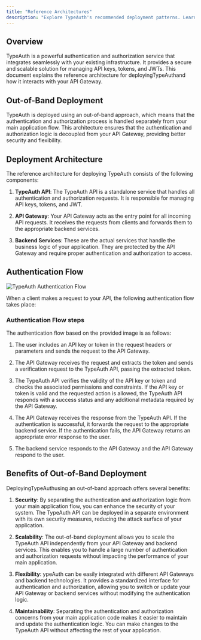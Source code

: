 ```yaml
---
title: "Reference Architectures"
description: "Explore TypeAuth's recommended deployment patterns. Learn how to integrate our authentication service with your existing API infrastructure securely."
---
```


## Overview

TypeAuth is a powerful authentication and authorization service that integrates seamlessly with your existing infrastructure. It provides a secure and scalable solution for managing API keys, tokens, and JWTs. This document explains the reference architecture for deployingTypeAuthand how it interacts with your API Gateway.

## Out-of-Band Deployment

TypeAuth is deployed using an out-of-band approach, which means that the authentication and authorization process is handled separately from your main application flow. This architecture ensures that the authentication and authorization logic is decoupled from your API Gateway, providing better security and flexibility.

## Deployment Architecture

The reference architecture for deploying TypeAuth consists of the following components:

1. **TypeAuth API**: The TypeAuth API is a standalone service that handles all authentication and authorization requests. It is responsible for managing API keys, tokens, and JWT.

2. **API Gateway**: Your API Gateway acts as the entry point for all incoming API requests. It receives the requests from clients and forwards them to the appropriate backend services.

3. **Backend Services**: These are the actual services that handle the business logic of your application. They are protected by the API Gateway and require proper authentication and authorization to access.

## Authentication Flow

![TypeAuth Authentication Flow](https://developers.userzero.io/diagram-docs.png)

When a client makes a request to your API, the following authentication flow takes place:
  
### Authentication Flow steps

The authentication flow based on the provided image is as follows:

1. The user includes an API key or token in the request headers or parameters and sends the request to the API Gateway.

2. The API Gateway receives the request and extracts the token and sends a verification request to the TypeAuth API, passing the extracted token.

3. The TypeAuth API verifies the validity of the API key or token and checks the associated permissions and constraints. If the API key or token is valid and the requested action is allowed, the TypeAuth API responds with a success status and any additional metadata required by the API Gateway.

4. The API Gateway receives the response from the TypeAuth API. If the authentication is successful, it forwards the request to the appropriate backend service. If the authentication fails, the API Gateway returns an appropriate error response to the user.

5. The backend service responds to the API Gateway and the API Gateway respond to the user.

## Benefits of Out-of-Band Deployment

DeployingTypeAuthusing an out-of-band approach offers several benefits:

1. **Security**: By separating the authentication and authorization logic from your main application flow, you can enhance the security of your system. The TypeAuth API can be deployed in a separate environment with its own security measures, reducing the attack surface of your application.

2. **Scalability**: The out-of-band deployment allows you to scale the TypeAuth API independently from your API Gateway and backend services. This enables you to handle a large number of authentication and authorization requests without impacting the performance of your main application.

3. **Flexibility**: ypeAuth can be easily integrated with different API Gateways and backend technologies. It provides a standardized interface for authentication and authorization, allowing you to switch or update your API Gateway or backend services without modifying the authentication logic.

4. **Maintainability**: Separating the authentication and authorization concerns from your main application code makes it easier to maintain and update the authentication logic. You can make changes to the TypeAuth API without affecting the rest of your application.

